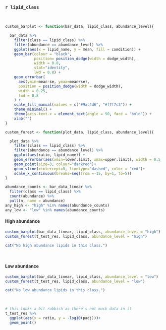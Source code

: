 ### `r lipid_class`  
  
<br>

```{r barplot_function}

custom_barplot <- function(bar_data, lipid_class, abundance_level){

  bar_data %>%
    filter(class == lipid_class) %>%
    filter(abundance == abundance_level) %>%
    ggplot(aes(x = lipid_name, y = mean, fill = condition)) + 
    geom_bar(colour = "black", 
             position= position_dodge(width = dodge_width),
             width = 0.8,
             stat="identity",
             lwd = 0.8) + 
    geom_errorbar(
      aes(ymin=mean-se, ymax=mean+se), 
      position = position_dodge(width = dodge_width), 
      width = 0.25,
      lwd = 0.8
    ) +
    scale_fill_manual(values = c("#9ac4d6", "#f7f7c3")) +
    theme_minimal() +
    theme(axis.text.x = element_text(angle = 90, face = "bold")) +
    xlab("")
}

```

```{r forest_function}

custom_forest <- function(plot_data, lipid_class, abundance_level){

  plot_data %>%
    filter(class == lipid_class) %>%
    filter(abundance == abundance_level) %>%
    ggplot(aes(ratio, lipid_name)) +
    geom_errorbar(aes(xmin=lower.limit, xmax=upper.limit), width = 0.5, lwd=0.8, show.legend=FALSE)+
    geom_point(size=3, colour="darkred")+
    geom_vline(xintercept=0, linetype="dashed", color = "red")+
    scale_x_continuous(breaks=seq(from =-15, by=1, to=5))
}  
```


```{r abundance_counts}
abundance_counts <- bar_data_linear %>%
  filter(class == lipid_class) %>%
  count(abundance) %>%
  pull(n, name = abundance)
any_high <- "high" %in% names(abundance_counts) 
any_low <- "low" %in% names(abundance_counts)
```

#### High abundance

```{r, out.width=c('50%', '50%'), fig.show='hold', fig.height = 6, eval = any_high}
custom_barplot(bar_data_linear, lipid_class, abundance_level = "high")
custom_forest(t_test_res, lipid_class, abundance_level = "high")
```

```{r, eval = !any_high, results="asis"}
cat("No high abundance lipids in this class.")
```

<br>  

#### Low abundance

```{r, out.width=c('50%', '50%'), fig.show='hold', fig.height = 6, eval = any_low}
custom_barplot(bar_data_linear, lipid_class, abundance_level = "low")
custom_forest(t_test_res, lipid_class, abundance_level = "low")
```

```{r, eval = !any_low, results="asis"}
cat("No low abundance lipids in this class.")
```

<br> 
    
```{r, eval = FALSE}
# this looks a bit rubbish as there's not much data in it
t_test_res %>%
  ggplot(aes(x = ratio, y = -log10(padj)))+
  geom_point()
```

<br>


